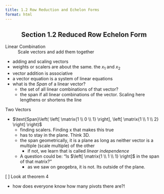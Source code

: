 ```yaml
---
title: 1.2 Row Reduction and Echelon Forms
format: html
---
```


<center>

## Section 1.2 Reduced Row Echelon Form

</center>


<!-- 1/9/23 Monday -->

Linear Combination 
: Scale vectors and add them together

- adding and scaling vectors
- weights or scalers are about the same. the $x_{1}$ and $x_{2}$
- vector addition is associative 
- a vector equation is a system of linear equations
- what is the *Span* of a linear vector?
  - the set of all linear combinations of that vector?
  - the span if all linear combinations of the vector. Scaling here lengthens or shortens the line

Two Vectors

- $\text{Span}\left( \left[ \matrix{1 \\ 0 \\ 1} \right], \left[ \matrix{1 \\ 1 \\ 2} \right] \right)$ 
  - finding scalers. Finding x that makes this true
  - has to stay in the plane. Think 3D. 
  - the span geometrically, it is a plane as long as neither vector is a multiple (scale multiple) of the other
    - if not, we learn that is called *linear independence* 
  - A question could be: "Is $\left[ \matrix{1 \\ 1 \\ 1} \right]$ in the span of that matrix?"
    - as we saw on geogebra, it is not. Its outside of the plane. 

[ ] Look at theorem 4

- how does everyone know how many pivots there are?! 
